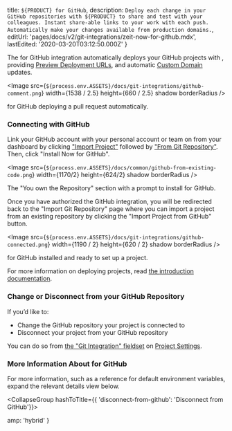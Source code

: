 
  title: `${PRODUCT} for GitHub`,
  description: `Deploy each change in your GitHub repositories with ${PRODUCT} to share and test with your colleagues. Instant share-able links to your work with each push. Automatically make your changes available from production domains.`,
  editUrl: 'pages/docs/v2/git-integrations/zeit-now-for-github.mdx',
  lastEdited: '2020-03-20T03:12:50.000Z'
}

The <ProductName /> for GitHub integration automatically deploys your GitHub projects with [<ProductName />](/), providing [Preview Deployment URLs](/docs/v2/platform/deployments#preview), and automatic [Custom Domain](/docs/v2/custom-domains) updates.

<Image
  src={`${process.env.ASSETS}/docs/git-integrations/github-comment.png`}
  width={1538 / 2.5}
  height={660 / 2.5}
  shadow
  borderRadius
/>
<Caption><ProductName /> for GitHub deploying a pull request automatically.</Caption>

### Connecting with GitHub

Link your GitHub account with your personal account or team on <ProductName /> from your dashboard by clicking ["Import Project"](/import) followed by ["From Git Repository"](/import/git). Then, click "Install Now for GitHub".

<Image
  src={`${process.env.ASSETS}/docs/common/github-from-existing-code.png`}
  width={1170/2}
  height={624/2}
  shadow
  borderRadius
/>
<Caption>The "You own the Repository" section with a prompt to install <ProductName /> for GitHub.</Caption>

Once you have authorized the GitHub integration, you will be redirected back to the "Import Git Repository" page where you can import a project from an existing repository by clicking the "Import Project from GitHub" button.

<Image
  src={`${process.env.ASSETS}/docs/git-integrations/github-connected.png`}
  width={1190 / 2}
  height={620 / 2}
  shadow
  borderRadius
/>
<Caption><ProductName /> for GitHub installed and ready to set up a project.</Caption>

For more information on deploying projects, read [the <ProductName /> introduction documentation](/docs).

### Change or Disconnect from your GitHub Repository

If you’d like to:

- Change the GitHub repository your project is connected to
- Disconnect your project from your GitHub repository

You can do so from [the "Git Integration" fieldset](/docs/v2/platform/projects#git-integration) on [Project Settings](/docs/v2/platform/projects#project-settings).

### More Information About <ProductName /> for GitHub

For more information, such as a reference for default environment variables, expand the relevant details view below.

<CollapseGroup hashToTitle={{ 'disconnect-from-github': 'Disconnect from GitHub'}}>
  <Collapse title="Default Behaviour">
    <GitHubDefaultBehaviour />
  </Collapse>

<Collapse title="Extending Your GitHub Workflow">
  <GitHubWorkflowExtension />
</Collapse>

<Collapse title="Included Environment Variables">
  <GitHubEnvironmentVariables />
</Collapse>

<Collapse title="Required Permissions">
  <GitHubPermissions />
</Collapse>

<Collapse title="Disconnect from GitHub">
    <GitHubDisconnecting />
  </Collapse>
</CollapseGroup>


  amp: 'hybrid'
}
